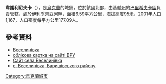 {{coord|50|14|56|N|31|16|11|E|scale:30000|display=title}}

'''韋謝利尼夫卡'''（{{lang-uk|Веселинівка}}），是[[烏克蘭|烏克蘭]]的城鎮，位於該國北部，由[[基輔州|基輔州]]的[[巴里希夫卡區|巴里希夫卡區]]負責管轄，處於[[伊利季齊亞河|伊利季齊亞河]]畔，面積6.59平方公里，海拔高度95米，2001年人口1,167，人口密度每平方公里177.09人。

==參考資料==
* [http://gska2.rada.gov.ua/pls/z7502/A005?rdat1=17.10.2009&rf7571=14971 Веселинівка]{{dead link|date=2018年5月 |bot=InternetArchiveBot |fix-attempted=yes }}
* [http://gska2.rada.gov.ua/pls/z7502/A005?rdat1=11.04.2015&rf7571=14971 облікова картка на сайті ВРУ]{{dead link|date=2018年5月 |bot=InternetArchiveBot |fix-attempted=yes }}
* [https://web.archive.org/web/20180818183028/http://www.veselynivka.com.ua/ Сайт села Веселинівка]
* [https://web.archive.org/web/20100119211735/http://baryshivka.kiev.ua/ с. Веселинівка, Баришівського району] {{ref-uk}}

{{Ukraine-geo-stub}}
[[Category:烏克蘭城市|Category:烏克蘭城市]]